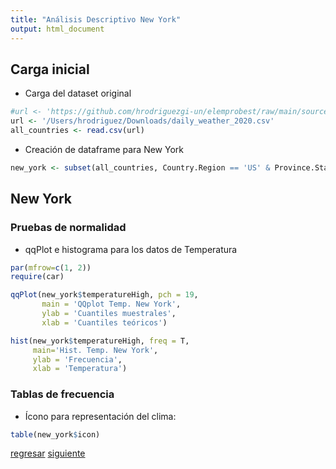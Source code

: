 ```yaml
---
title: "Análisis Descriptivo New York"
output: html_document
---
```


## Carga inicial

* Carga del dataset original
```r
#url <- 'https://github.com/hrodriguezgi-un/elemprobest/raw/main/sources/daily_weather_2020.csv'
url <- '/Users/hrodriguez/Downloads/daily_weather_2020.csv'
all_countries <- read.csv(url)
```

* Creación de dataframe para New York
```r
new_york <- subset(all_countries, Country.Region == 'US' & Province.State == 'New York')
```

## New York
### Pruebas de normalidad
* qqPlot e histograma para los datos de Temperatura
```r
par(mfrow=c(1, 2))
require(car)

qqPlot(new_york$temperatureHigh, pch = 19,
       main = 'QQplot Temp. New York',
       ylab = 'Cuantiles muestrales',
       xlab = 'Cuantiles teóricos')

hist(new_york$temperatureHigh, freq = T,
     main='Hist. Temp. New York',
     ylab = 'Frecuencia',
     xlab = 'Temperatura')
```

### Tablas de frecuencia
* Ícono para representación del clima:
```r
table(new_york$icon)
```

[regresar](https://hrodriguezgi-un.github.io/elemprobest/descriptivo_california)
[siguiente]()